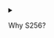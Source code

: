 <details>

<summary>

Why S256?

</summary>

Choosing the "S256" PKCE type is strongly recommended for public clients like SPAs or mobile apps. It offers a significant security improvement over the "disabled" and "plain" options, effectively protecting against code interception attacks, which are a major concern in less secure client environments. By using "S256" PKCE, you can ensure a higher level of security for your OAuth 2.0 and OIDC flows and better protect your users' data and resources.

</details>
